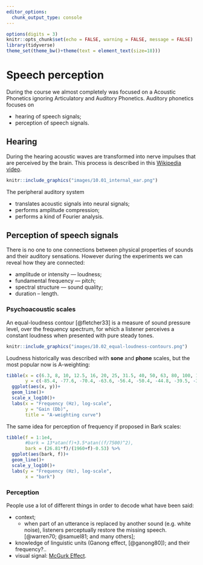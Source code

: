 ```yaml
---
editor_options: 
  chunk_output_type: console
---
```


```r
options(digits = 3)
knitr::opts_chunk$set(echo = FALSE, warning = FALSE, message = FALSE)
library(tidyverse)
theme_set(theme_bw()+theme(text = element_text(size=18)))
```

# Speech perception

During the course we almost completely was focused on a Acoustic Phonetics ignoring Articulatory and Auditory Phonetics. Auditory phonetics focuses on

* hearing of speech signals;
* perception of speech signals.

## Hearing

During the hearing acoustic waves are transformed into nerve impulses that are perceived by the brain. This process is described in this [Wikipedia video](https://commons.wikimedia.org/w/index.php?title=File%3AJourney_of_Sound_to_the_Brain.ogv).

```r
knitr::include_graphics("images/10.01_internal_ear.png")
```

The peripheral auditory system

* translates acoustic signals into neural signals;
* performs amplitude compression;
* performs a kind of Fourier analysis.

## Perception of speech signals

There is no one to one connections between physical properties of sounds and their auditory sensations. However during the experiments we can reveal how they are connected:

* amplitude or intensity --- loudness;
* fundamental frequency --- pitch;
* spectral structure --- sound quality;
* duration -- length.

### Psychoacoustic scales

An equal-loudness contour [@fletcher33] is a measure of sound pressure level, over the frequency spectrum, for which a listener perceives a constant loudness when presented with pure steady tones.

```r
knitr::include_graphics("images/10.02_equal-loudness-contours.png")
```

Loudness historically was described with **sone** and **phone** scales, but the most popular now is A-weighting:

```r
tibble(x = c(6.3, 8, 10, 12.5, 16, 20, 25, 31.5, 40, 50, 63, 80, 100, 125, 160, 200, 250, 315, 400, 500, 630, 800, 1000, 1250, 1600, 2000, 2500, 3150, 4000, 5000, 6300, 8000, 10000, 12500, 16000, 20000),
       y = c(-85.4, -77.6, -70.4, -63.6, -56.4, -50.4, -44.8, -39.5, -34.5, -30.3, -26.2, -22.4, -19.1, -16.2, -13.2, -10.8, -8.7, -6.6, -4.8, -3.2, -1.9, -0.8, 0, 0.6, 1, 1.2, 1.3, 1.2, 1, 0.6, -0.1, -1.1, -2.5, -4.3, -6.7, -9.3)) %>% 
  ggplot(aes(x, y))+
  geom_line()+
  scale_x_log10()+
  labs(x = "Frequency (Hz), log-scale",
       y = "Gain (Db)",
       title = "A-weighting curve")
```

The same idea for perception of frequency if proposed in Bark scales:

```r
tibble(f = 1:1e4,
       #bark = 13*atan(f)+3.5*atan((f/7500)^2),
       bark = (26.81*f)/(1960+f)-0.53) %>% 
  ggplot(aes(bark, f))+
  geom_line()+
  scale_y_log10()+
  labs(y = "Frequency (Hz), log-scale",
       x = "bark")
```

### Perception

People use a lot of different things in order to decode what have been said:

* context;
  * when part of an utterance is replaced by another sound (e.g. white noise), listeners perceptually restore the missing speech. [@warren70; @samuel81; and many others];
* knowledge of linguistic units (Ganong effect, [@ganong80]); and their frequency?..
* visual signal: [McGurk Effect](https://www.youtube.com/watch?v=PWGeUztTkRA).
